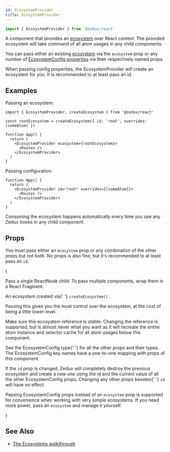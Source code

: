 ```yaml
---
id: EcosystemProvider
title: EcosystemProvider
---
```



```ts
import { EcosystemProvider } from '@zedux/react'
```

A component that provides an [ecosystem](../classes/Ecosystem) over React context. The provided ecosystem will take command of all atom usages in any child components.

You can pass either an existing [ecosystem](../classes/Ecosystem) via the `ecosystem` prop or any number of [EcosystemConfig properties](../types/EcosystemConfig) via their respectively named props.

When passing config properties, the EcosystemProvider will create an ecosystem for you. It is recommended to at least pass an id.

## Examples

Passing an ecosystem:

```tsx
import { EcosystemProvider, createEcosystem } from '@zedux/react'

const rootEcosystem = createEcosystem({ id: 'root', overrides: [someAtom] })

function App() {
  return (
    <EcosystemProvider ecosystem={rootEcosystem}>
      <Routes />
    </EcosystemProvider>
  )
}
```

Passing configuration:

```tsx
function App() {
  return (
    <EcosystemProvider id="root" overrides={[someAtom]}>
      <Routes />
    </EcosystemProvider>
  )
}
```

Consuming the ecosystem happens automatically every time you use any Zedux hooks in any child component.

## Props

You must pass either an `ecosystem` prop or any combination of the other props but not both. No props is also fine, but it's recommended to at least pass an `id`.

{<Legend>
  <Item name="children">
    <p>
      Pass a single ReactNode child. To pass multiple components, wrap them in a
      React Fragment.
    </p>
  </Item>
  <Item name="ecosystem">
    <p>
      An ecosystem created via{' '}
      <Link to="../factories/createEcosystem">
        <code>createEcosystem()</code>
      </Link>
      .
    </p>
    <p>
      Passing this gives you the most control over the ecosystem, at the cost of
      being a little lower-level.
    </p>
    <p>
      Make sure this ecosystem reference is stable. Changing the reference is
      supported, but is almost never what you want as it will recreate the
      entire atom instance and selector cache for all atom usages below this
      component.
    </p>
  </Item>
  <Item name="...rest">
    <p>
      See <Link to="../types/EcosystemConfig">the EcosystemConfig type</Link>{' '}
      for all the other props and their types. The EcosystemConfig key names
      have a one-to-one mapping with props of this component.
    </p>
    <p>
      If the <code>id</code> prop is changed, Zedux will completely destroy the
      previous ecosystem and create a new one using the id and the current value
      of all the other EcosystemConfig props. Changing any other props besides{' '}
      <code>id</code> will have no effect.
    </p>
    <p>
      Passing EcosystemConfig props instead of an <code>ecosystem</code> prop is
      supported for convenience when working with very simple ecosystems. If you
      need more power, pass an <code>ecosystem</code> and manage it yourself.
    </p>
  </Item>
</Legend>}

## See Also

- [The Ecosystems walkthrough](../../walkthrough/ecosystems)
